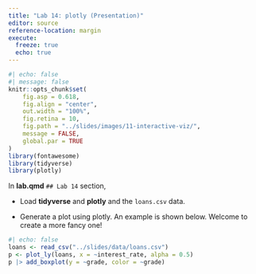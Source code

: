 ```yaml
---
title: "Lab 14: plotly (Presentation)"
editor: source
reference-location: margin
execute:
  freeze: true
  echo: true
---
```


```r
#| echo: false
#| message: false
knitr::opts_chunk$set(
    fig.asp = 0.618,
    fig.align = "center",
    out.width = "100%",
    fig.retina = 10,
    fig.path = "../slides/images/11-interactive-viz/",
    message = FALSE,
    global.par = TRUE
)
library(fontawesome)
library(tidyverse)
library(plotly)
```

::: callout-note

:::

In **lab.qmd** `## Lab 14` section,

- Load **tidyverse** and **plotly** and the `loans.csv` data.

- Generate a plot using plotly. An example is shown below. Welcome to create a more fancy one!

<!-- # ```{r, eval=FALSE} -->
<!-- # p <- plot_ly(______, x = ~_____, alpha = 0.5) -->
<!-- # p ___ add_______(y = ~_____, color = ~_____) -->
<!-- # ``` -->

```r
#| echo: false
loans <- read_csv("../slides/data/loans.csv")
p <- plot_ly(loans, x = ~interest_rate, alpha = 0.5)
p |> add_boxplot(y = ~grade, color = ~grade)
```

